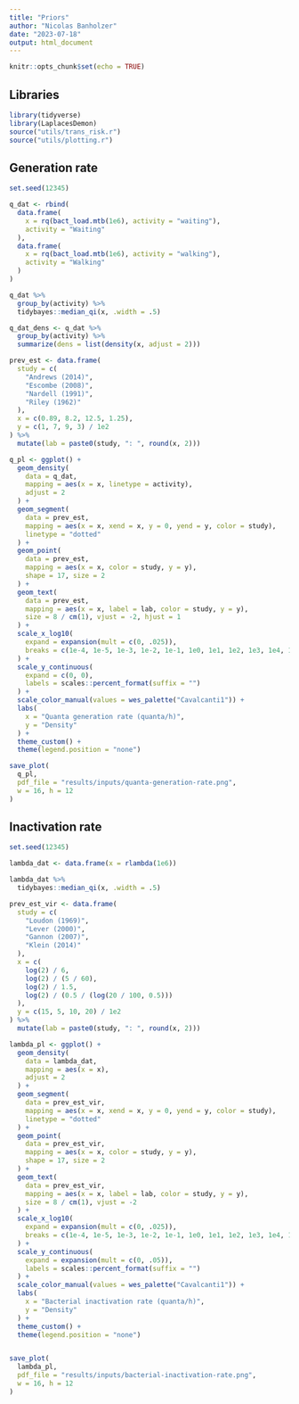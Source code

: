 ```yaml
---
title: "Priors"
author: "Nicolas Banholzer"
date: "2023-07-18"
output: html_document
---
```


```r
knitr::opts_chunk$set(echo = TRUE)
```

## Libraries

```r
library(tidyverse)
library(LaplacesDemon)
source("utils/trans_risk.r")
source("utils/plotting.r")
```


## Generation rate

```r
set.seed(12345)

q_dat <- rbind(
  data.frame(
    x = rq(bact_load.mtb(1e6), activity = "waiting"),
    activity = "Waiting"
  ),
  data.frame(
    x = rq(bact_load.mtb(1e6), activity = "walking"),
    activity = "Walking"
  )
)

q_dat %>%
  group_by(activity) %>%
  tidybayes::median_qi(x, .width = .5)

q_dat_dens <- q_dat %>%
  group_by(activity) %>%
  summarize(dens = list(density(x, adjust = 2)))

prev_est <- data.frame(
  study = c(
    "Andrews (2014)",
    "Escombe (2008)",
    "Nardell (1991)",
    "Riley (1962)"
  ),
  x = c(0.89, 8.2, 12.5, 1.25),
  y = c(1, 7, 9, 3) / 1e2
) %>%
  mutate(lab = paste0(study, ": ", round(x, 2)))

q_pl <- ggplot() +
  geom_density(
    data = q_dat,
    mapping = aes(x = x, linetype = activity),
    adjust = 2
  ) +
  geom_segment(
    data = prev_est,
    mapping = aes(x = x, xend = x, y = 0, yend = y, color = study),
    linetype = "dotted"
  ) +
  geom_point(
    data = prev_est,
    mapping = aes(x = x, color = study, y = y),
    shape = 17, size = 2
  ) +
  geom_text(
    data = prev_est,
    mapping = aes(x = x, label = lab, color = study, y = y),
    size = 8 / cm(1), vjust = -2, hjust = 1
  ) +
  scale_x_log10(
    expand = expansion(mult = c(0, .025)),
    breaks = c(1e-4, 1e-5, 1e-3, 1e-2, 1e-1, 1e0, 1e1, 1e2, 1e3, 1e4, 1e5)
  ) +
  scale_y_continuous(
    expand = c(0, 0),
    labels = scales::percent_format(suffix = "")
  ) +
  scale_color_manual(values = wes_palette("Cavalcanti1")) +
  labs(
    x = "Quanta generation rate (quanta/h)",
    y = "Density"
  ) +
  theme_custom() +
  theme(legend.position = "none")

save_plot(
  q_pl,
  pdf_file = "results/inputs/quanta-generation-rate.png",
  w = 16, h = 12
)
```


## Inactivation rate

```r
set.seed(12345)

lambda_dat <- data.frame(x = rlambda(1e6))

lambda_dat %>%
  tidybayes::median_qi(x, .width = .5)

prev_est_vir <- data.frame(
  study = c(
    "Loudon (1969)",
    "Lever (2000)",
    "Gannon (2007)",
    "Klein (2014)"
  ),
  x = c(
    log(2) / 6,
    log(2) / (5 / 60),
    log(2) / 1.5,
    log(2) / (0.5 / (log(20 / 100, 0.5)))
  ),
  y = c(15, 5, 10, 20) / 1e2
) %>%
  mutate(lab = paste0(study, ": ", round(x, 2)))

lambda_pl <- ggplot() +
  geom_density(
    data = lambda_dat,
    mapping = aes(x = x),
    adjust = 2
  ) +
  geom_segment(
    data = prev_est_vir,
    mapping = aes(x = x, xend = x, y = 0, yend = y, color = study),
    linetype = "dotted"
  ) +
  geom_point(
    data = prev_est_vir,
    mapping = aes(x = x, color = study, y = y),
    shape = 17, size = 2
  ) +
  geom_text(
    data = prev_est_vir,
    mapping = aes(x = x, label = lab, color = study, y = y),
    size = 8 / cm(1), vjust = -2
  ) +
  scale_x_log10(
    expand = expansion(mult = c(0, .025)),
    breaks = c(1e-4, 1e-5, 1e-3, 1e-2, 1e-1, 1e0, 1e1, 1e2, 1e3, 1e4, 1e5)
  ) +
  scale_y_continuous(
    expand = expansion(mult = c(0, .05)),
    labels = scales::percent_format(suffix = "")
  ) +
  scale_color_manual(values = wes_palette("Cavalcanti1")) +
  labs(
    x = "Bacterial inactivation rate (quanta/h)",
    y = "Density"
  ) +
  theme_custom() +
  theme(legend.position = "none")


save_plot(
  lambda_pl,
  pdf_file = "results/inputs/bacterial-inactivation-rate.png",
  w = 16, h = 12
)
```